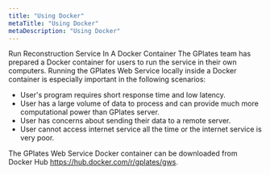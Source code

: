 ```yaml
---
title: "Using Docker"
metaTitle: "Using Docker"
metaDescription: "Using Docker"
---
```


Run Reconstruction Service In A Docker Container
The GPlates team has prepared a Docker container for users to run the service in their own computers. Running the GPlates Web Service locally inside a Docker container is especially important in the following scenarios:

* User's program requires short response time and low latency.
* User has a large volume of data to process and can provide much more computational power than GPlates server.
* User has concerns about sending their data to a remote server.
* User cannot access internet service all the time or the internet service is very poor.

The GPlates Web Service Docker container can be downloaded from Docker Hub https://hub.docker.com/r/gplates/gws. 